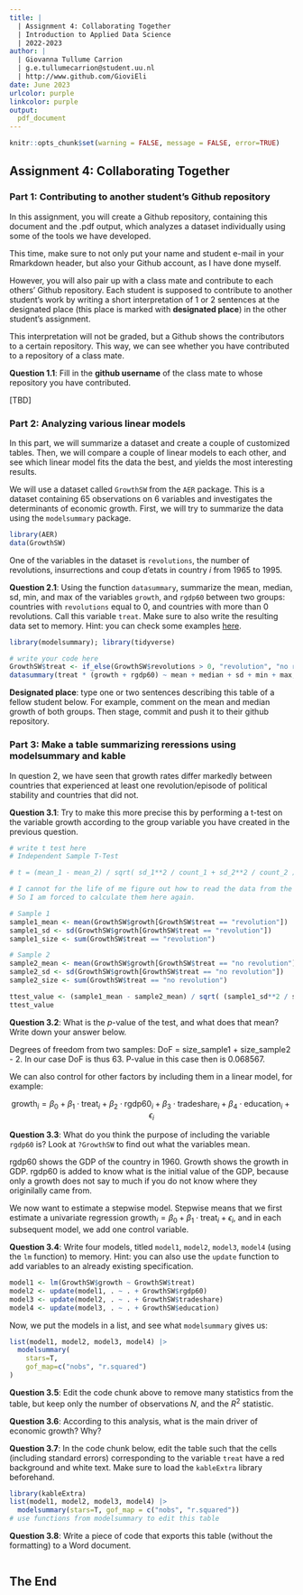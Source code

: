 ---
title: | 
  | Assignment 4: Collaborating Together
  | Introduction to Applied Data Science
  | 2022-2023
author: |
  | Giovanna Tullume Carrion
  | g.e.tullumecarrion@student.uu.nl
  | http://www.github.com/GioviEli
date: June 2023
urlcolor: purple
linkcolor: purple
output: 
  pdf_document
---

```{r setup, include = FALSE}
knitr::opts_chunk$set(warning = FALSE, message = FALSE, error=TRUE)
```

## Assignment 4: Collaborating Together 

### Part 1: Contributing to another student's Github repository

In this assignment, you will create a Github repository, containing this document and the .pdf output, which analyzes a dataset individually using some of the tools we have developed. 

This time, make sure to not only put your name and student e-mail in your Rmarkdown header, but also your Github account, as I have done myself. 

However, you will also pair up with a class mate and contribute to each others' Github repository. Each student is supposed to contribute to another student's work by writing a short interpretation of 1 or 2 sentences at the designated place (this place is marked with **designated place**) in the other student's assignment. 

This interpretation will not be graded, but a Github shows the contributors to a certain repository. This way, we can see whether you have contributed to a repository of a class mate. 

**Question 1.1**: Fill in the __github username__ of the class mate to whose repository you have contributed. 

[TBD]

### Part 2: Analyzing various linear models

In this part, we will summarize a dataset and create a couple of customized tables. Then, we will compare a couple of linear models to each other, and see which linear model fits the data the best, and yields the most interesting results.

We will use a dataset called `GrowthSW` from the `AER` package. This is a dataset containing 65 observations on 6 variables and investigates the determinants of economic growth. First, we will try to summarize the data using the `modelsummary` package. 

```{r, warning=FALSE, message=FALSE}
library(AER)
data(GrowthSW)
```

One of the variables in the dataset is `revolutions`, the number of revolutions, insurrections and coup d'etats in country $i$ from 1965 to 1995.

**Question 2.1**: Using the function `datasummary`, summarize the mean, median, sd, min, and max of the variables `growth`, and `rgdp60` between two groups: countries with `revolutions` equal to 0, and countries with more than 0 revolutions. Call this variable `treat`. Make sure to also write the resulting data set to memory. Hint: you can check some examples [here](https://vincentarelbundock.github.io/modelsummary/articles/datasummary.html#datasummary).

```{r}
library(modelsummary); library(tidyverse)

# write your code here
GrowthSW$treat <- if_else(GrowthSW$revolutions > 0, "revolution", "no revolution")
datasummary(treat * (growth + rgdp60) ~ mean + median + sd + min + max, data=GrowthSW)
```

**Designated place**: type one or two sentences describing this table of a fellow student below. For example, comment on the mean and median growth of both groups. Then stage, commit and push it to their github repository. 


### Part 3: Make a table summarizing reressions using modelsummary and kable

In question 2, we have seen that growth rates differ markedly between countries that experienced at least one revolution/episode of political stability and countries that did not. 

**Question 3.1**: Try to make this more precise this by performing a t-test on the variable growth according to the group variable you have created in the previous question. 

```{r}
# write t test here
# Independent Sample T-Test

# t = (mean_1 - mean_2) / sqrt( sd_1**2 / count_1 + sd_2**2 / count_2 )

# I cannot for the life of me figure out how to read the data from the datasummary.
# So I am forced to calculate them here again.

# Sample 1
sample1_mean <- mean(GrowthSW$growth[GrowthSW$treat == "revolution"])
sample1_sd <- sd(GrowthSW$growth[GrowthSW$treat == "revolution"])
sample1_size <- sum(GrowthSW$treat == "revolution")

# Sample 2
sample2_mean <- mean(GrowthSW$growth[GrowthSW$treat == "no revolution"])
sample2_sd <- sd(GrowthSW$growth[GrowthSW$treat == "no revolution"])
sample2_size <- sum(GrowthSW$treat == "no revolution")

ttest_value <- (sample1_mean - sample2_mean) / sqrt( (sample1_sd**2 / sample1_size) + (sample2_sd**2 / sample2_size))
ttest_value
```

**Question 3.2**: What is the $p$-value of the test, and what does that mean? Write down your answer below.

Degrees of freedom from two samples: DoF = size_sample1 + size_sample2 - 2. In our case DoF is thus 63.
P-value in this case then is 0.068567.

We can also control for other factors by including them in a linear model, for example:

$$
\text{growth}_i = \beta_0 + \beta_1 \cdot \text{treat}_i + \beta_2 \cdot \text{rgdp60}_i + \beta_3 \cdot \text{tradeshare}_i + \beta_4 \cdot \text{education}_i + \epsilon_i
$$

**Question 3.3**: What do you think the purpose of including the variable `rgdp60` is? Look at `?GrowthSW` to find out what the variables mean.

rgdp60 shows the GDP of the country in 1960. Growth shows the growth in GDP. rgdp60 is added to know what is the initial value of the GDP, because only a growth does not say to much if you do not know where they originilally came from.


We now want to estimate a stepwise model. Stepwise means that we first estimate a univariate regression $\text{growth}_i = \beta_0 + \beta_1 \cdot \text{treat}_i + \epsilon_i$, and in each subsequent model, we add one control variable. 

**Question 3.4**: Write four models, titled `model1`, `model2`, `model3`, `model4` (using the `lm` function) to memory. Hint: you can also use the `update` function to add variables to an already existing specification.

```{r}
model1 <- lm(GrowthSW$growth ~ GrowthSW$treat)
model2 <- update(model1, . ~ . + GrowthSW$rgdp60)
model3 <- update(model2, . ~ . + GrowthSW$tradeshare)
model4 <- update(model3, . ~ . + GrowthSW$education)
```

Now, we put the models in a list, and see what `modelsummary` gives us:

```{r}
list(model1, model2, model3, model4) |>
  modelsummary(
    stars=T,
    gof_map=c("nobs", "r.squared")
) 
```

**Question 3.5**: Edit the code chunk above to remove many statistics from the table, but keep only the number of observations $N$, and the $R^2$ statistic. 

**Question 3.6**: According to this analysis, what is the main driver of economic growth? Why?

**Question 3.7**: In the code chunk below, edit the table such that the cells (including standard errors) corresponding to the variable `treat` have a red background and white text. Make sure to load the `kableExtra` library beforehand.

```{r}
library(kableExtra)
list(model1, model2, model3, model4) |>
  modelsummary(stars=T, gof_map = c("nobs", "r.squared")) 
# use functions from modelsummary to edit this table
```

**Question 3.8**: Write a piece of code that exports this table (without the formatting) to a Word document. 

```{r}

```

## The End
